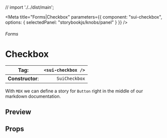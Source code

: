 
// import './../dist/main';

<Meta
	title="Forms|Checkbox"
	parameters={{
		component: "sui-checkbox",
		options: { selectedPanel: "storybookjs/knobs/panel" }
	}}
/>

###### Forms

# Checkbox

| **Tag**:         | `<sui-checkbox />` |
| ---------------- | -----------------: |
| **Constructor**: |      `SuiCheckbox` |

With `MDX` we can define a story for `Button` right in the middle of our
markdown documentation.

## Preview

## Props
